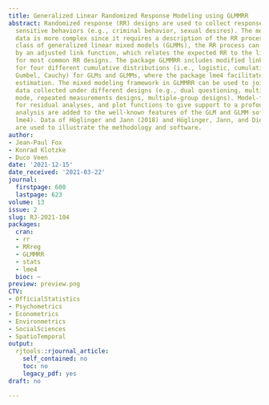 ```yaml
---
title: Generalized Linear Randomized Response Modeling using GLMMRR
abstract: Randomized response (RR) designs are used to collect response data about
  sensitive behaviors (e.g., criminal behavior, sexual desires). The modeling of RR
  data is more complex since it requires a description of the RR process. For the
  class of generalized linear mixed models (GLMMs), the RR process can be represented
  by an adjusted link function, which relates the expected RR to the linear predictor
  for most common RR designs. The package GLMMRR includes modified link functions
  for four different cumulative distributions (i.e., logistic, cumulative normal,
  Gumbel, Cauchy) for GLMs and GLMMs, where the package lme4 facilitates ML and REML
  estimation. The mixed modeling framework in GLMMRR can be used to jointly analyze
  data collected under different designs (e.g., dual questioning, multilevel, mixed
  mode, repeated measurements designs, multiple-group designs). Model-fit tests, tools
  for residual analyses, and plot functions to give support to a profound RR data
  analysis are added to the well-known features of the GLM and GLMM software (package
  lme4). Data of Höglinger and Jann (2018) and Höglinger, Jann, and Diekmann (2014)
  are used to illustrate the methodology and software.
author:
- Jean-Paul Fox
- Konrad Klotzke
- Duco Veen
date: '2021-12-15'
date_received: '2021-03-22'
journal:
  firstpage: 600
  lastpage: 623
volume: 13
issue: 2
slug: RJ-2021-104
packages:
  cran:
  - rr
  - RRreg
  - GLMMRR
  - stats
  - lme4
  bioc: ~
preview: preview.png
CTV:
- OfficialStatistics
- Psychometrics
- Econometrics
- Environmetrics
- SocialSciences
- SpatioTemporal
output:
  rjtools::rjournal_article:
    self_contained: no
    toc: no
    legacy_pdf: yes
draft: no

---
```

